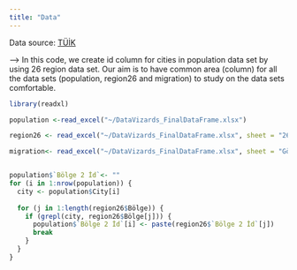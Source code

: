 ```yaml
---
title: "Data"
---
```


Data source: [TÜİK](https://biruni.tuik.gov.tr/medas/?kn=95&locale=tr)

--\> In this code, we create id column for cities in population data set by using 26 region data set. Our aim is to have common area (column) for all the data sets (population, region26 and migration) to study on the data sets comfortable.

```r
library(readxl)

population <-read_excel("~/DataVizards_FinalDataFrame.xlsx")

region26 <- read_excel("~/DataVizards_FinalDataFrame.xlsx", sheet = "26 Bölge")

migration<- read_excel("~/DataVizards_FinalDataFrame.xlsx", sheet = "Göç Bilgileri")


population$`Bölge 2 İd`<- ""
for (i in 1:nrow(population)) {
  city <- population$City[i]
  
  for (j in 1:length(region26$Bölge)) {
    if (grepl(city, region26$Bölge[j])) {
      population$`Bölge 2 İd`[i] <- paste(region26$`Bölge 2 İd`[j])
      break 
    }
  }
}

```
